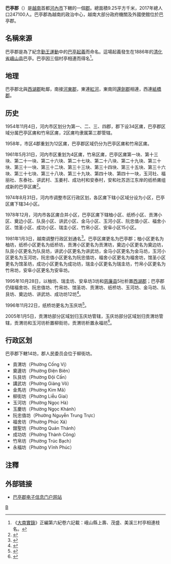 {{Infobox Settlement
|name                   = 巴亭郡
|settlement_type        = 郡
|official_name          = 
|other_name             = 
|native_name            = {{lang|vi|Quận Ba Đình}}
|nickname               = 
|motto                  = 
|image_skyline          = Ba Dinh Square 2007.jpg
|imagesize              = 
|image_caption          = [[巴亭广场|巴亭广场]]
|image_flag             = 
|flag_size              = 
|image_seal             = 
|seal_size              = 
|image_shield           = 
|shield_size            = 
|image_blank_emblem     = 
|blank_emblem_size      = 
|image_map              = {{Infobox mapframe|frame-width=250|zoom=12}}
|mapsize                = 
|map_caption            = 
|image_map1             = Bản đồ Hà Nội.png
|mapsize1               = 
|map_caption1           = 巴亭郡在河内市的位置
|pushpin_map            = Vietnam
|pushpin_label_position = bottom
|pushpin_map_caption    = 巴亭郡在越南的位置
|pushpin_map1           = 
|pushpin_label_position1= 
|pushpin_map_caption1   = 
|subdivision_type       = 国家
|subdivision_name       = {{flag|Vietnam}}
|subdivision_type1      = [[越南行政区划|直辖市]]
|subdivision_name1      = [[河内市|河内市]]
|subdivision_type2      = 行政区划
|subdivision_name2      = 14坊
|subdivision_type3      = 
|subdivision_name3      = 
|seat_type              = 
|seat                   = 
|government_type        = 
|leader_title           = 
|leader_name            = 
|leader_title1          = 
|leader_name1           = 
|established_title      = 
|established_date       = 
|area_magnitude         = 
|unit_pref              = 
|area_footnotes         = 
|area_total_km2         = 9.25
|area_land_km2          = 
|area_water_km2         = 
|area_water_percent     = 
|area_urban_km2         = 
|area_metro_km2         = 
|population_as_of       = 2017年
|population_footnotes   = 
|population_note        = 
|population_total       = 247100
|population_density_km2 = auto
|population_metro             = 
|population_density_metro_km2 = 
|population_urban             = 
|population_density_urban_km2 = 
|timezone               = [[越南标准时间|越南标准时间]]
|utc_offset             = +7
|elevation_footnotes    = 
|elevation_m            = 
|coor_type              = 
|coordinates            = 
|postal_code_type       = 
|postal_code            = 
|area_code              = 
|website                = [https://badinh.hanoi.gov.vn 巴亭郡电子信息门户网站]
|footnotes              = 
}}
'''巴亭郡'''（{{vie|v=Quận Ba Đình|hn=郡巴亭、郡𠀧亭}}）是[[越南|越南]]首都[[河內市|河內市]]下轄的一個[[郡|郡]]。總面積9.25平方千米，2017年總人口247100人。巴亭郡為越南的政治中心，越南大部分政府機關及外國使館位於巴亭郡。

==名稱來源==
巴亭郡是為了紀念[[勤王運動|勤王運動]]中的[[巴亭起義|巴亭起義]]而命名。這場起義發生在1886年的[[清化省|清化省]][[峨山县_(越南)|峨山县]]巴亭。巴亭因三個村亭相連而得名<ref>《[[大南實錄|大南實錄]]》正編第六紀卷六記載：峨山縣上壽、茂盛、美溪三村亭相連枝名。</ref>。

==地理==
巴亭郡北與[[西湖郡|西湖郡]]毗鄰，南接[[河東郡_(越南)|河東郡]]，東連[[紅河|紅河]]，東南同[[還劍郡|還劍郡]]相連，西連[[紙橋郡|紙橋郡]]。

==历史==
1954年11月4日，河内市区划分为第一、二、三、四郡，郡下设34区庯，巴亭郡区域分属巴亭区庯和竹帛区庯，2区庯均隶属第三郡管辖。

1958年，市区4郡重划为12区庯，巴亭郡区域仍分为巴亭区庯和竹帛区庯。

1961年5月31日，河内市区重划为4区庯，竹帛区庯，巴亭区庯第一块、第十三块、第二十一块、第二十六块、第二十七块、第二十八块、第二十九块、第三十块、第三十一块、第三十二块、第三十三块、第三十四块、第三十五块、第三十六块、第三十七块、第三十八块、第三十九块、第四十块、第四十一块，玉河社、福丽社、东泰社、讲武村、玉姜村、成功村和安泰村，安和社苏沥江东岸的纸桥庯组成新的巴亭区庯<ref>{{Cite web |url=https://thuvienphapluat.vn/van-ban/Bo-may-hanh-chinh/Quyet-dinh-78-CP-chia-khu-vuc-noi-ngoai-thanh-thanh-pho-Ha-Noi/20286/noi-dung.aspx |title=Quyết định 78-CP năm 1961 về việc chia các khu vực nội thành và ngoại thành của thành phố Hà Nội do Hội đồng Chính phủ ban hành |access-date=2020-02-17 |archive-url=https://web.archive.org/web/20200401095434/https://thuvienphapluat.vn/van-ban/Bo-may-hanh-chinh/Quyet-dinh-78-CP-chia-khu-vuc-noi-ngoai-thanh-thanh-pho-Ha-Noi/20286/noi-dung.aspx |archive-date=2020-04-01 |dead-url=yes }}</ref>。

1974年8月31日，河内市调整市区行政区划，各区庯下辖小区域分设为小区，巴亭区庯下辖34小区。

1978年12月，河内市各区庯合并小区，巴亭区庯下辖柚小区、纸桥小区、贡渭小区、奠边小区、队艮小区、讲武小区、金马小区、玉河小区、阮忠值小区、福舍小区、馆圣小区、成功小区、瑞圭小区、竹帛小区、安阜小区15小区。

1981年1月3日，越南调整行政区划通名<ref>{{Cite web |url=https://thuvienphapluat.vn/van-ban/Bo-may-hanh-chinh/Quyet-dinh-03-CP-thong-nhat-ten-goi-don-vi-hanh-chinh-noi-thanh-thi-20588.aspx |title=Quyết định 03-CP năm 1981 về việc thống nhất tên gọi các đơn vị hành chính ở nội thành nội thị do Hội đồng Chính Phủ ban hành |access-date=2020-02-17 |archive-date=2020-02-17 |archive-url=https://web.archive.org/web/20200217155255/https://thuvienphapluat.vn/van-ban/Bo-may-hanh-chinh/Quyet-dinh-03-CP-thong-nhat-ten-goi-don-vi-hanh-chinh-noi-thanh-thi-20588.aspx |dead-url=no }}</ref>。巴亭区庯更名为巴亭郡；柚小区更名为柚坊，纸桥小区更名为纸桥坊，贡渭小区更名为贡渭坊，奠边小区更名为奠边坊，队艮小区更名为队艮坊，讲武小区更名为讲武坊，金马小区更名为金马坊，玉河小区更名为玉河坊，阮忠值小区更名为阮忠值坊，福舍小区更名为福舍坊，馆圣小区更名为馆圣坊，成功小区更名为成功坊，瑞圭小区更名为瑞圭坊，竹帛小区更名为竹帛坊，安阜小区更名为安阜坊。

1995年10月28日，以柚坊、瑞圭坊、安阜坊3坊和[[慈廉县|慈廉县]]5社析置[[西湖郡|西湖郡]]；巴亭郡仍辖福舍坊、阮忠值坊、竹帛坊、馆圣坊、贡渭坊、纸桥坊、玉河坊、金马坊、队艮坊、奠边坊、讲武坊、成功坊12坊<ref>{{Cite web |url=https://thuvienphapluat.vn/van-ban/Bo-may-hanh-chinh/Nghi-dinh-69-CP-thanh-lap-quan-Tay-Ho-thuoc-thanh-pho-Ha-Noi-39593.aspx |title=Nghị định 69-CP năm 1995 về việc thành lập quận Tây Hồ thuộc thành phố Hà Nội |access-date=2020-02-17 |archive-date=2020-04-01 |archive-url=https://web.archive.org/web/20200401095513/https://thuvienphapluat.vn/van-ban/Bo-may-hanh-chinh/Nghi-dinh-69-CP-thanh-lap-quan-Tay-Ho-thuoc-thanh-pho-Ha-Noi-39593.aspx |dead-url=no }}</ref>。

1996年11月22日，纸桥坊更名为玉庆坊<ref>{{Cite web |url=https://thuvienphapluat.vn/van-ban/Bat-dong-san/Nghi-dinh-74-CP-thanh-lap-quan-Thanh-Xuan-quan-Cau-Giay-thanh-lap-va-doi-ten-mot-so-phuong-thuoc-thanh-pho-Ha-Noi-40215.aspx |title=Nghị định 74-CP năm 1996 về việc thành lập quận Thanh Xuân, quận Cầu Giấy, thành lập và đổi tên một số phường thuộc thành phố Hà Nội |access-date=2020-02-17 |archive-date=2020-04-01 |archive-url=https://web.archive.org/web/20200401095501/https://thuvienphapluat.vn/van-ban/Bat-dong-san/Nghi-dinh-74-CP-thanh-lap-quan-Thanh-Xuan-quan-Cau-Giay-thanh-lap-va-doi-ten-mot-so-phuong-thuoc-thanh-pho-Ha-Noi-40215.aspx |dead-url=no }}</ref>。

2005年1月5日，贡渭坊部分区域划归玉庆坊管辖，玉庆坊部分区域划归贡渭坊管辖，贡渭坊和玉河坊析置柳街坊，贡渭坊析置永福坊<ref>{{Cite web |url=https://thuvienphapluat.vn/van-ban/Bo-may-hanh-chinh/Nghi-dinh-02-2005-ND-CP-dieu-chinh-dia-gioi-hanh-chinh-thanh-lap-phuong-thuoc-quan-Ba-Dinh-Cau-Giay-thanh-lap-thi-tran-Trau-Quy-Gia-Lam-Ha-Noi-52953.aspx |title=Nghị định 02/2005/NĐ-CP về việc điều chỉnh địa giới hành chính, thành lập phường thuộc các quận Ba Đình, Cầu Giấy và thành lập thị trấn Trâu Quỳ, huyện Gia Lâm, thành phố Hà Nội |access-date=2020-02-17 |archive-date=2020-06-16 |archive-url=https://web.archive.org/web/20200616233342/https://thuvienphapluat.vn/van-ban/Bo-may-hanh-chinh/Nghi-dinh-02-2005-ND-CP-dieu-chinh-dia-gioi-hanh-chinh-thanh-lap-phuong-thuoc-quan-Ba-Dinh-Cau-Giay-thanh-lap-thi-tran-Trau-Quy-Gia-Lam-Ha-Noi-52953.aspx |dead-url=no }}</ref>。

==行政区划==
巴亭郡下轄14坊，郡人民委员会位于柳街坊。
*貢渭坊（Phường Cống Vị）
*奠邊坊（Phường Điện Biên）
*队艮坊（Phường Đội Cấn）
*講武坊（Phường Giảng Võ）
*金馬坊（Phường Kim Mã）
*柳街坊（Phường Liễu Giai）
*玉河坊（Phường Ngọc Hà）
*玉慶坊（Phường Ngọc Khánh）
*阮忠值坊（Phường Nguyễn Trung Trực）
*福舍坊（Phường Phúc Xá）
*舘聖坊（Phường Quán Thánh）
*成功坊（Phường Thành Công）
*竹帛坊（Phường Trúc Bạch）
*永福坊（Phường Vĩnh Phúc）

==注釋==
{{reflist|2}}

==外部链接==
*[https://badinh.hanoi.gov.vn 巴亭郡电子信息门户网站] {{Wayback|url=https://badinh.hanoi.gov.vn/ |date=20201202040826 }}{{vi}}

{{河内市行政区划}}
{{越南红河三角洲之县市镇区域划分}}

[[Category:河內市郡份|B]]